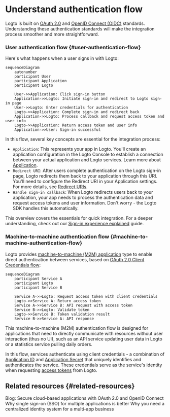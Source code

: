 # Understand authentication flow

Logto is built on [OAuth 2.0](https://auth.wiki/oauth-2.0) and [OpenID Connect (OIDC)](https://auth.wiki/openid-connect) standards. Understanding these authentication standards will make the integration process smoother and more straightforward.

### User authentication flow \{#user-authentication-flow}

Here's what happens when a user signs in with Logto:

```mermaid
sequenceDiagram
    autonumber
    participant User
    participant Application
    participant Logto

    User->>Application: Click sign-in button
    Application->>Logto: Initiate sign-in and redirect to Logto sign-in page
    User->>Logto: Enter credentials for authentication
    Logto->>Application: Complete sign-in and redirect back
    Application->>Logto: Process callback and request access token and user info
    Logto->>Application: Return access token and user info
    Application->>User: Sign-in successful
```

In this flow, several key concepts are essential for the integration process:

- `Application`: This represents your app in Logto. You'll create an application configuration in the Logto Console to establish a connection between your actual application and Logto services. Learn more about [Application](/integrate-logto/application-data-structure/#introduction).
- `Redirect URI`: After users complete authentication on the Logto sign-in page, Logto redirects them back to your application through this URI. You'll need to configure the Redirect URI in your Application settings. For more details, see [Redirect URIs](/integrate-logto/application-data-structure/#redirect-uris).
- `Handle sign-in callback`: When Logto redirects users back to your application, your app needs to process the authentication data and request access tokens and user information. Don't worry - the Logto SDK handles this automatically.

This overview covers the essentials for quick integration. For a deeper understanding, check out our [Sign-in experience explained](/concepts/sign-in-experience/) guide.

### Machine-to-machine authentication flow \{#machine-to-machine-authentication-flow}

Logto provides [machine-to-machine (M2M) application](/quick-starts/m2m) type to enable direct authentication between services, based on [OAuth 2.0 Client Credentials flow](https://auth.wiki/client-credentials-flow):

```mermaid
sequenceDiagram
    participant Service A
    participant Logto
    participant Service B

    Service A->>Logto: Request access token with client credentials
    Logto->>Service A: Return access token
    Service A->>Service B: API request with access token
    Service B->>Logto: Validate token
    Logto->>Service B: Token validation result
    Service B->>Service A: API response
```

This machine-to-machine (M2M) authentication flow is designed for applications that need to directly communicate with resources without user interaction (thus no UI), such as an API service updating user data in Logto or a statistics service pulling daily orders.

In this flow, services authenticate using client credentials - a combination of [Application ID](/integrate-logto/application-data-structure/#application-id) and [Application Secret](/integrate-logto/application-data-structure/#application-secret) that uniquely identifies and authenticates the service. These credentials serve as the service's identity when requesting [access tokens](https://auth.wiki/access-token) from Logto.

## Related resources \{#related-resources}

<Url href="https://blog.logto.io/secure-cloud-apps-with-oauth-and-openid-connect">
  Blog: Secure cloud-based applications with OAuth 2.0 and OpenID Connect
</Url>

<Url href="https://blog.logto.io/sso-is-better">
  Why single sign-on (SSO) for multiple applications is better
</Url>

<Url href="https://blog.logto.io/centralized-identity-system">
  Why you need a centralized identity system for a multi-app business
</Url>
